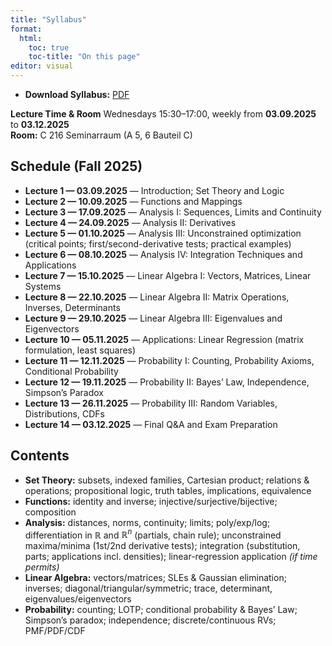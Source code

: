 ```yaml
---
title: "Syllabus"
format:
  html:
    toc: true
    toc-title: "On this page"
editor: visual
---
```


-   **Download Syllabus:** [PDF](files/syllabus_BAS_CDSS_25.pdf)

::: callout-note
**Lecture Time & Room** Wednesdays 15:30–17:00, weekly from **03.09.2025** to **03.12.2025**\
**Room:** C 216 Seminarraum (A 5, 6 Bauteil C)
:::

## Schedule (Fall 2025)

-   **Lecture 1 — 03.09.2025** — Introduction; Set Theory and Logic\
-   **Lecture 2 — 10.09.2025** — Functions and Mappings\
-   **Lecture 3 — 17.09.2025** — Analysis I: Sequences, Limits and Continuity\
-   **Lecture 4 — 24.09.2025** — Analysis II: Derivatives\
-   **Lecture 5 — 01.10.2025** — Analysis III: Unconstrained optimization (critical points; first/second-derivative tests; practical examples)\
-   **Lecture 6 — 08.10.2025** — Analysis IV: Integration Techniques and Applications\
-   **Lecture 7 — 15.10.2025** — Linear Algebra I: Vectors, Matrices, Linear Systems\
-   **Lecture 8 — 22.10.2025** — Linear Algebra II: Matrix Operations, Inverses, Determinants\
-   **Lecture 9 — 29.10.2025** — Linear Algebra III: Eigenvalues and Eigenvectors\
-   **Lecture 10 — 05.11.2025** — Applications: Linear Regression (matrix formulation, least squares)\
-   **Lecture 11 — 12.11.2025** — Probability I: Counting, Probability Axioms, Conditional Probability\
-   **Lecture 12 — 19.11.2025** — Probability II: Bayes’ Law, Independence, Simpson’s Paradox\
-   **Lecture 13 — 26.11.2025** — Probability III: Random Variables, Distributions, CDFs\
-   **Lecture 14 — 03.12.2025** — Final Q&A and Exam Preparation

## Contents

-   **Set Theory:** subsets, indexed families, Cartesian product; relations & operations; propositional logic, truth tables, implications, equivalence\
-   **Functions:** identity and inverse; injective/surjective/bijective; composition\
-   **Analysis:** distances, norms, continuity; limits; poly/exp/log; differentiation in $\mathbb{R}$ and $\mathbb{R}^n$ (partials, chain rule); unconstrained maxima/minima (1st/2nd derivative tests); integration (substitution, parts; applications incl. densities); linear-regression application *(if time permits)*\
-   **Linear Algebra:** vectors/matrices; SLEs & Gaussian elimination; inverses; diagonal/triangular/symmetric; trace, determinant, eigenvalues/eigenvectors\
-   **Probability:** counting; LOTP; conditional probability & Bayes’ Law; Simpson’s paradox; independence; discrete/continuous RVs; PMF/PDF/CDF
